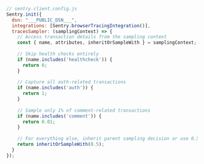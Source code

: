 ```javascript
// sentry.client.config.js
Sentry.init({
  dsn: "___PUBLIC_DSN___",
  integrations: [Sentry.browserTracingIntegration()],
  tracesSampler: (samplingContext) => {
    // Access transaction details from the sampling context
    const { name, attributes, inheritOrSampleWith } = samplingContext;
    
    // Skip health checks entirely
    if (name.includes('healthcheck')) {
      return 0;
    }
    
    // Capture all auth-related transactions
    if (name.includes('auth')) {
      return 1;
    }
    
    // Sample only 1% of comment-related transactions
    if (name.includes('comment')) {
      return 0.01;
    }
    
    // For everything else, inherit parent sampling decision or use 0.5
    return inheritOrSampleWith(0.5);
  }
});
```